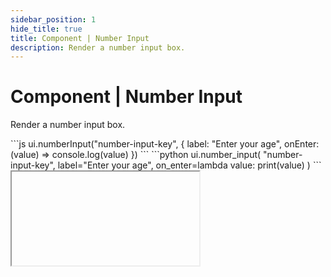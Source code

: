```yaml
---
sidebar_position: 1
hide_title: true
title: Component | Number Input
description: Render a number input box.
---
```



# Component | Number Input

Render a number input box.

<Tabs groupId="sdkLanguage">
    <TabItem value="node" label="TypeScript / JavaScript">
    ```js
    ui.numberInput("number-input-key", { 
        label: "Enter your age",
        onEnter: (value) => console.log(value)
    })
    ```
    </TabItem>
    <TabItem value="python" label="Python">
    ```python
    ui.number_input(
        "number-input-key",
        label="Enter your age",
        on_enter=lambda value: print(value)
    )
    ```
    </TabItem>
</Tabs>

<IFrame type="components-input-number" heightPx={150} />

<Tabs groupId="sdkLanguage" className="hide_tabs">
    <TabItem value="node">
    This component is a light wrapper on top of `ui.textInput` that is limited to number inputs.
    </TabItem>
    <TabItem value="python">
    This component is a light wrapper on top of `ui.text_input` that is limited to number inputs.
    </TabItem>
</Tabs>

Learn more about [working with inputs](/guides/forms).

## API reference

### Function signature

<Tabs groupId="sdkLanguage">
    <TabItem value="node" label="TypeScript / JavaScript">
    ```js
    ui.numberInput(
        id: string,
        properties?: Partial<{
            label: string,
            description: string,
            required: boolean,
            initialValue: number | null,
            validate: (value: number | null) => string | void,
            onEnter: (value: number | null) => void,
            style: Style
        }>
    )
    ```
    </TabItem>
    <TabItem value="python" label="Python">
    ```python
    ui.number_input(
        id: str,
        *,
        label: str | None = None,
        description: str | None = None,
        required: bool = True,
        initial_value: int | float | None = None,
        validate: Callable[[int | float | None], str | None] | None = None,
        on_enter: Callable[[int | float | None], None] | None = None,
        style: Style | None = None
    )
    ```
    </TabItem>
</Tabs>

### Parameters

<ParameterTemplate.Id />

<ParameterTemplate.Label
    componentName="number input"
/>

<ParameterTemplate.Description
    componentName="number input box"
/>

<ParameterTemplate.Required
    parameter="required"
    componentName="number input"
    hookName={lang => lang === "js" ? "onEnter" : "on_enter"}
/>

<ParameterTemplate.InitialValue
    componentName="number input"
    type={lang => lang === "js" ? "number | null" : "int | float | None"}
/>

<ParameterTemplate.ValidateInput
    componentName="number input"
    hookInputArgument={lang => lang === "js" ? "value: number | null" : "int | float | None"}
/>

<ParameterTemplate.OnEnter
    componentName="number input"
    hookInputArgument={lang => lang === "js" ? "value: number | null" : "int | float | None"}
/>

<ParameterTemplate.Style />